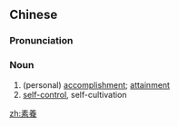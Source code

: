 {{also|素养}}
==Chinese==
{{zh-forms|s=素养}}

===Pronunciation===
{{zh-pron
|m=sùyǎng
|c=sou3 joeng5
|mn=qz,tw,xm:sò͘-ióng/twvk,zz:sò͘-iáng
|cat=n
}}

===Noun===
{{zh-noun}}

# (personal) [[accomplishment]]; [[attainment]]
# [[self-control]], self-cultivation

[[zh:素養]]